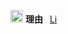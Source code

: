 [[File:Symbol dot dot dot.svg|20px]]&nbsp;'''理由'''&ensp;<noinclude>
{{模板文件}}
[[分類:訊息圖示模板|Li]]
</noinclude>